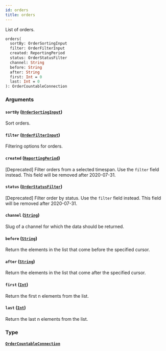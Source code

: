 ```yaml
---
id: orders
title: orders
---
```


List of orders.

```graphql
orders(
  sortBy: OrderSortingInput
  filter: OrderFilterInput
  created: ReportingPeriod
  status: OrderStatusFilter
  channel: String
  before: String
  after: String
  first: Int = 0
  last: Int = 0
): OrderCountableConnection

```

### Arguments

#### `sortBy` ([`OrderSortingInput`](/developer/api-reference/inputs/order-sorting-input.mdx))

Sort orders.

#### `filter` ([`OrderFilterInput`](/developer/api-reference/inputs/order-filter-input.mdx))

Filtering options for orders.

#### `created` ([`ReportingPeriod`](/developer/api-reference/enums/reporting-period.mdx))

[Deprecated] Filter orders from a selected timespan. Use the `filter` field instead. This field will be removed after 2020-07-31.

#### `status` ([`OrderStatusFilter`](/developer/api-reference/enums/order-status-filter.mdx))

[Deprecated] Filter order by status. Use the `filter` field instead. This field will be removed after 2020-07-31.

#### `channel` ([`String`](/developer/api-reference/scalars/string.mdx))

Slug of a channel for which the data should be returned.

#### `before` ([`String`](/developer/api-reference/scalars/string.mdx))

Return the elements in the list that come before the specified cursor.

#### `after` ([`String`](/developer/api-reference/scalars/string.mdx))

Return the elements in the list that come after the specified cursor.

#### `first` ([`Int`](/developer/api-reference/scalars/int.mdx))

Return the first n elements from the list.

#### `last` ([`Int`](/developer/api-reference/scalars/int.mdx))

Return the last n elements from the list.

### Type

#### [`OrderCountableConnection`](/developer/api-reference/objects/order-countable-connection.mdx)
